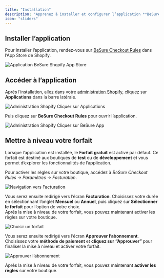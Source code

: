 ```yaml
---
title: "Installation"
description: "Apprenez à installer et configurer l’application **BeSure Checkout Rules** dans votre boutique Shopify pour commencer à personnaliser et améliorer votre expérience de paiement."
icon: "sliders"
---
```


## Installer l’application

Pour installer l’application, rendez-vous sur [BeSure Checkout Rules](https://apps.shopify.com/checkout-rules) dans l’App Store de Shopify.

<img
  src="/images/installation/besure-app-shopify-app-store.webp"
  alt="Application BeSure Shopify App Store"
/>

## Accéder à l’application

Après l’installation, allez dans votre [administration Shopify](https://admin.shopify.com), cliquez sur **Applications** dans la barre latérale.

<img
  src="/images/installation/shopify-admin-click-on-apps.webp"
  alt="Administration Shopify Cliquer sur Applications"
/>

Puis cliquez sur **BeSure Checkout Rules** pour ouvrir l’application.

<img
  src="/images/installation/shopify-admin-click-on-besure-app.webp"
  alt="Administration Shopify Cliquer sur BeSure App"
/>

## Mettre à niveau votre forfait

Lorsque l’application est installée, le **Forfait gratuit** est activé par défaut. Ce forfait est destiné aux boutiques de **test** ou de **développement** et vous permet d’explorer les fonctionnalités de l’application.

Pour activer les règles sur votre boutique, accédez à _BeSure Checkout Rules → Paramètres → Facturation_.

<img
  src="/images/installation/navigation-to-billing.webp"
  alt="Navigation vers Facturation"
/>

Vous serez ensuite redirigé vers l’écran **Facturation**. Choisissez votre durée en sélectionnant l’onglet **Mensuel** ou **Annuel**, puis cliquez sur **Sélectionner le forfait** pour l’option de votre choix.  
Après la mise à niveau de votre forfait, vous pouvez maintenant activer les règles sur votre boutique.

<img src="/images/installation/choose-plan.webp" alt="Choisir un forfait" />

Vous serez ensuite redirigé vers l’écran **Approuver l’abonnement**. Choisissez votre **méthode de paiement** et **cliquez sur “Approuver”** pour finaliser la mise à niveau et activer votre forfait.

<img
  src="/images/installation/approve-subscription.webp"
  alt="Approuver l’abonnement"
/>

Après la mise à niveau de votre forfait, vous pouvez maintenant **activer les règles** sur votre boutique.
